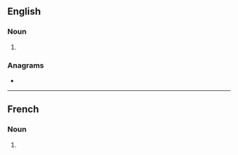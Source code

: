 ==English==

===Noun===
{{head|en|noun form}}

# {{plural of|en|filtration}}

===Anagrams===
* {{anagrams|en|a=afiilnorstt|flirtations}}

----

==French==

===Noun===
{{head|fr|noun plural form|g=f}}

# {{plural of|fr|filtration}}